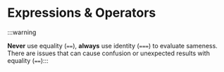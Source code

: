 

# Expressions & Operators

:::warning 

**Never** use equality (`==`), **always** use identity (`===`) to evaluate sameness. There are issues that can cause confusion or unexpected results with equality (`==`):::